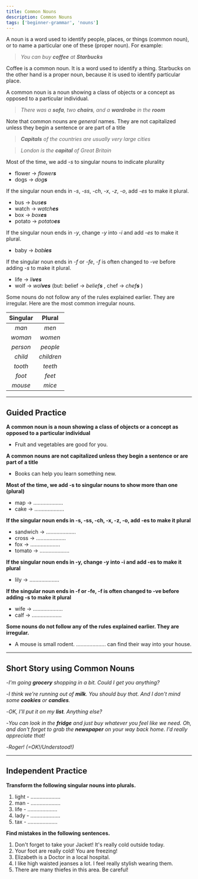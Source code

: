 ```yaml
---
title: Common Nouns
description: Common Nouns
tags: ['beginner-grammar', 'nouns']
---
```



A noun is a word used to identify people, places, or things (common noun), or to name a particular one of these (proper noun). For example:

> _You can buy **coffee** at **Starbucks**_

Coffee is a common noun. It is a word used to identify a thing. Starbucks on the other hand is a proper noun, because it is used to identify particular place.

A common noun is a noun showing a class of objects or a concept as opposed to a particular individual.

> _There was a **sofa**, two **chairs**, and a **wardrobe** in the **room**_

Note that common nouns are _general_ names. They are not capitalized unless they begin a sentence or are part of a title

> _**Capitals** of the countries are usually very large cities_

> _London is the **capital** of Great Britain_

Most of the time, we add _-s_ to singular nouns to indicate plurality

- flower → _flower**s**_
- dogs → _dog**s**_

If the singular noun ends in _-s_, _-ss_, _-ch_, _-x_, _-z_, _-o_, add _-es_ to make it plural.

- bus → _bus**es**_
- watch → _watch**es**_
- box → _box**es**_
- potato → _potato**es**_

If the singular noun ends in _-y_, change _-y_ into _-i_ and add _-es_ to make it plural.

- baby → _bab**ies**_

If the singular noun ends in _-f_ or _-fe_, _-f_ is often changed to _-ve_ before adding _-s_ to make it plural.

- life → _li**ves**_
- wolf → _wol**ves**_ (but: belief → _belief**s**_ , chef → _chef**s**_ )

Some nouns do not follow any of the rules explained earlier. They are irregular. Here are the
most common irregular nouns.

| Singular |   Plural   |
| :------: | :--------: |
|  _man_   |   _men_    |
| _woman_  |  _women_   |
| _person_ |  _people_  |
| _child_  | _children_ |
| _tooth_  |  _teeth_   |
|  _foot_  |   _feet_   |
| _mouse_  |   _mice_   |

---

## Guided Practice

**A common noun is a noun showing a class of objects or a concept as opposed to a particular individual**

- Fruit and vegetables are good for you. <InfoTooltip label="Fruit, vegetables" />

**A common nouns are not capitalized unless they begin a sentence or are part of a title**

- Books can help you learn something new. <InfoTooltip label="Books" />

**Most of the time, we add -s to singular nouns to show more than one (plural)**

- map → .................... <InfoTooltip label="maps" />
- cake → .................... <InfoTooltip label="cakes" />

**If the singular noun ends in -s, -ss, -ch, -x, -z, -o, add -es to make it plural**

- sandwich → .................... <InfoTooltip label="sandwiches" />
- cross → .................... <InfoTooltip label="crosses" />
- fox → .................... <InfoTooltip label="foxes" />
- tomato → .................... <InfoTooltip label="tomatoes" />

**If the singular noun ends in -y, change -y into -i and add -es to make it plural**

- lily → .................... <InfoTooltip label="lilies" />

**If the singular noun ends in -f or -fe, -f is often changed to -ve before adding -s to make it plural**

- wife → .................... <InfoTooltip label="wives" />
- calf → .................... <InfoTooltip label="calves" />

**Some nouns do not follow any of the rules explained earlier. They are irregular.**

- A mouse is small rodent. .................... can find their way into your house. <InfoTooltip label="Mice" />

---

## Short Story using Common Nouns

-_I'm going **grocery** shopping in a bit. Could I get you anything?_

-_I think we're running out of **milk**. You should buy that. And I don't mind some **cookies** or **candies**._

-_OK, I'll put it on my **list**. Anything else?_

-_You can look in the **fridge** and just buy whatever you feel like we need. Oh, and don't forget to grab the **newspaper** on your way back home. I'd really appreciate that!_

-_Roger! (=OK!/Understood!)_

---

## Independent Practice

**Transform the following singular nouns into plurals.**

1. light - .................... <InfoTooltip label="lights" />
2. man - .................... <InfoTooltip label="men" />
3. life - .................... <InfoTooltip label="lives" />
4. lady - .................... <InfoTooltip label="ladies" />
5. tax - .................... <InfoTooltip label="taxes" />

**Find mistakes in the following sentences.**

1. Don't forget to take your Jacket! It's really cold outside today. <InfoTooltip label="jacket" />
2. Your foot are really cold! You are freezing! <InfoTooltip label="feet" />
3. Elizabeth is a Doctor in a local hospital. <InfoTooltip label="doctor" />
4. I like high waisted jeanses a lot. I feel really stylish wearing them. <InfoTooltip label="jeans" />
5. There are many thiefes in this area. Be careful! <InfoTooltip label="thieves" />

